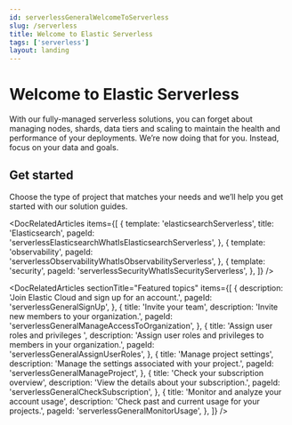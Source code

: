 ```yaml
---
id: serverlessGeneralWelcomeToServerless
slug: /serverless
title: Welcome to Elastic Serverless
tags: ['serverless']
layout: landing
---
```


# Welcome to Elastic Serverless

With our fully-managed serverless solutions, you can forget about managing nodes, shards, data tiers and scaling to maintain the health and performance of your deployments. We’re now doing that for you. Instead, focus on your data and goals.

<div style={{ blockSize: 5 }} />

## Get started

Choose the type of project that matches your needs and we’ll help you get started with our solution guides.

<DocRelatedArticles
  items={[
    {
      template: 'elasticsearchServerless',
      title: 'Elasticsearch',
      pageId: 'serverlessElasticsearchWhatIsElasticsearchServerless',
    },
    {
      template: 'observability',
      pageId: 'serverlessObservabilityWhatIsObservabilityServerless',
    },
    {
      template: 'security',
      pageId: 'serverlessSecurityWhatIsSecurityServerless',
    },
  ]}
/>

<DocRelatedArticles
  sectionTitle="Featured topics"
  items={[
    {
      description: 'Join Elastic Cloud and sign up for an account.',
      pageId: 'serverlessGeneralSignUp',
    },
    {
      title: 'Invite your team',
      description: 'Invite new members to your organization.',
      pageId: 'serverlessGeneralManageAccessToOrganization',
    },
    {
      title: 'Assign user roles and privileges ',
      description: 'Assign user roles and privileges to members in your organization.',
      pageId: 'serverlessGeneralAssignUserRoles',
    },
    {
      title: 'Manage project settings',
      description: 'Manage the settings associated with your project.',
      pageId: 'serverlessGeneralManageProject',
    },
    {
      title: 'Check your subscription overview',
      description: 'View the details about your subscription.',
      pageId: 'serverlessGeneralCheckSubscription',
    },
    {
      title: 'Monitor and analyze your account usage',
      description: 'Check past and current usage for your projects.',
      pageId: 'serverlessGeneralMonitorUsage',
    },
  ]}
/>
